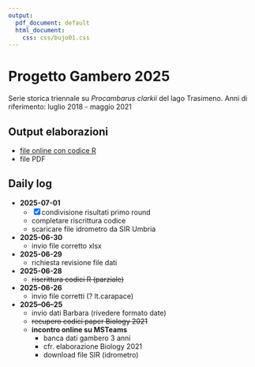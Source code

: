 ```yaml
---
output:
  pdf_document: default
  html_document:
    css: css/bujo01.css
---
```


# Progetto Gambero 2025

Serie storica triennale su *Procambarus clarkii* del lago Trasimeno. Anni di riferimento: luglio 2018 - maggio 2021

## Output elaborazioni

-   [file online con codice R](https://bioglp.github.io/gambero2025/R-script/000.gambero2025.html)
-   file PDF

## Daily log
-   **2025-07-01**
    -   [x] condivisione risultati primo round
    -   completare riscrittura codice
    -   scaricare file idrometro da SIR Umbria
-   **2025-06-30**
    -   invio file corretto xlsx
-   **2025-06-29**
    -   richiesta revisione file dati
-   **2025-06-28**
    -   ~~riscrittura codici R (parziale)~~
-   **2025-06-26**
    -   invio file corretti (? lt.carapace)
-   **2025–06–25**
    -   invio dati Barbara (rivedere formato date)
    -   ~~recupero codici paper Biology 2021~~
    -   **incontro online su MSTeams**
        -   banca dati gambero 3 anni
        -   cfr. elaborazione Biology 2021
        -   download file SIR (idrometro)
